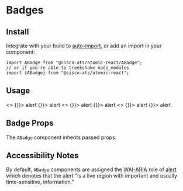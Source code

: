 

<Meta title="Components/Badges" component={ABadge} />

# Badges

## Install

Integrate with your build to [auto-import](?path=/docs/getting-started--page#integrating), or add an import in your component:

```
import ABadge from "@cisco-ats/atomic-react/ABadge";
// or if you're able to treekshake node_modules
import {ABadge} from "@cisco-ats/atomic-react";
```

## Usage

<Preview>
  <Story name="usage-1">
    <>
      <ABadge color="cisco-blue" content="3" large className="mr-4">
        <AButton tertiaryAlt icon className="pa-1" onClick={() => {}}>
          <AIcon size={48}>alert</AIcon>
        </AButton>
      </ABadge>
      <ABadge color="status-red" content="99+" large>
        <AButton tertiaryAlt icon className="pa-1" onClick={() => {}}>
          <AIcon size={48}>alert</AIcon>
        </AButton>
      </ABadge>
    </>
  </Story>
  <Story name="usage-2">
    <>
      <ABadge color="cisco-blue" content="3" className="mr-4">
        <AButton secondary icon className="pa-1" onClick={() => {}}>
          <AIcon size={24}>alert</AIcon>
        </AButton>
      </ABadge>
      <ABadge color="status-red" content="99+">
        <AButton secondary icon className="pa-1" onClick={() => {}}>
          <AIcon size={24}>alert</AIcon>
        </AButton>
      </ABadge>
    </>
  </Story>
  <Story name="usage-3">
    <>
      <ABadge color="cisco-blue" content="3" small className="mr-4">
        <AButton primary icon className="pa-1" onClick={() => {}}>
          <AIcon size={16}>alert</AIcon>
        </AButton>
      </ABadge>
      <ABadge color="status-red" content="99+" small>
        <AButton primary icon className="pa-1" onClick={() => {}}>
          <AIcon size={16}>alert</AIcon>
        </AButton>
      </ABadge>
    </>
  </Story>
</Preview>

## Badge Props

The `ABadge` component inherits passed props.

<Props of={ABadge} />

## Accessibility Notes

By default, `ABadge` components are assigned the [WAI-ARIA](https://www.w3.org/WAI/standards-guidelines/aria/) role of [alert](https://www.w3.org/TR/wai-aria/#alert) which denotes that the alert "is a live region with important and usually time-sensitive, information."
